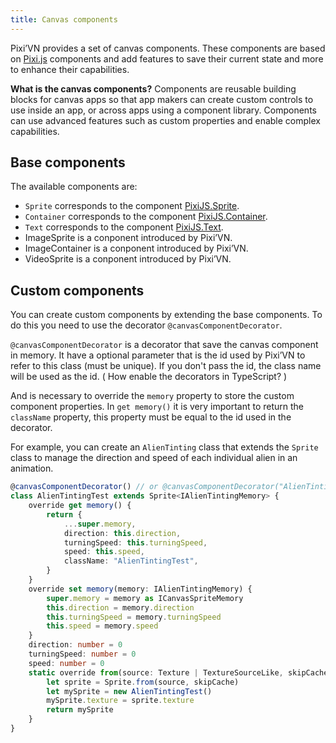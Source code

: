 ```yaml
---
title: Canvas components
---
```


Pixi’VN provides a set of canvas components. These components are based on [Pixi.js](https://pixijs.com/) components and add features to save their current state and more to enhance their capabilities.

**What is the canvas components?** Components are reusable building blocks for canvas apps so that app makers can create custom controls to use inside an app, or across apps using a component library. Components can use advanced features such as custom properties and enable complex capabilities.

## Base components

The available components are:

- `Sprite` corresponds to the component [PixiJS.Sprite](https://pixijs.com/8.x/guides/components/sprites).
- `Container` corresponds to the component [PixiJS.Container](https://pixijs.com/8.x/guides/components/containers).
- `Text` corresponds to the component [PixiJS.Text](https://pixijs.com/8.x/guides/components/text).
- <DynamicLink href="/start/canvas-images">ImageSprite</DynamicLink> is a conponent introduced by Pixi’VN.
- <DynamicLink href="/start/canvas-image-container">ImageContainer</DynamicLink> is a conponent introduced by Pixi’VN.
- <DynamicLink href="/start/canvas-videos">VideoSprite</DynamicLink> is a conponent introduced by Pixi’VN.

## Custom components

You can create custom components by extending the base components. To do this you need to use the decorator `@canvasComponentDecorator`.

`@canvasComponentDecorator` is a decorator that save the canvas component in memory. It have a optional parameter that is the id used by Pixi’VN to refer to this class (must be unique). If you don't pass the id, the class name will be used as the id. ( <DynamicLink href="/start/getting-started#how-enable-the-decorators-in-typescript">How enable the decorators in TypeScript?</DynamicLink> )

And is necessary to override the `memory` property to store the custom component properties.
In `get memory()` it is very important to return the `className` property, this property must be equal to the id used in the decorator.

For example, you can create an `AlienTinting` class that extends the `Sprite` class to manage the direction and speed of each individual alien in an animation.

```typescript title="canvas/components/AlienTinting.ts"
@canvasComponentDecorator() // or @canvasComponentDecorator("AlienTintingTest")
class AlienTintingTest extends Sprite<IAlienTintingMemory> {
    override get memory() {
        return {
            ...super.memory,
            direction: this.direction,
            turningSpeed: this.turningSpeed,
            speed: this.speed,
            className: "AlienTintingTest",
        }
    }
    override set memory(memory: IAlienTintingMemory) {
        super.memory = memory as ICanvasSpriteMemory
        this.direction = memory.direction
        this.turningSpeed = memory.turningSpeed
        this.speed = memory.speed
    }
    direction: number = 0
    turningSpeed: number = 0
    speed: number = 0
    static override from(source: Texture | TextureSourceLike, skipCache?: boolean) {
        let sprite = Sprite.from(source, skipCache)
        let mySprite = new AlienTintingTest()
        mySprite.texture = sprite.texture
        return mySprite
    }
}
```
